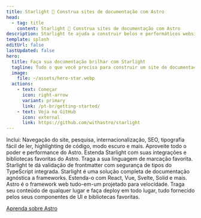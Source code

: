 ```yaml
---
title: Starlight 🌟 Construa sites de documentação com Astro
head:
  - tag: title
    content: Starlight 🌟 Construa sites de documentação com Astro
description: Starlight te ajuda a construir belos e performáticos websites de documentação com Astro.
template: splash
editUrl: false
lastUpdated: false
hero:
  title: Faça sua documentação brilhar com Starlight
  tagline: Tudo o que você precisa para construir um site de documentação brilhante. Rápido, acessível e fácil de usar.
  image:
    file: ~/assets/hero-star.webp
  actions:
    - text: Começar
      icon: right-arrow
      variant: primary
      link: /pt-br/getting-started/
    - text: Veja no GitHub
      icon: external
      link: https://github.com/withastro/starlight
---
```



<CardGrid stagger>
	<Card title="Documentação de iluminar os olhos" icon="open-book">
		Inclui: Navegação do site, pesquisa, internacionalização, SEO, tipografia
		fácil de ler, highlighting de código, modo escuro e mais.
	</Card>
	<Card title="Possibilidado por Astro" icon="rocket">
		Aproveite todo o poder e performance do Astro. Estenda Starlight com suas
		integrações e bibliotecas favoritas do Astro.
	</Card>
	<Card title="Markdown, Markdoc e MDX" icon="document">
		Traga a sua linguagem de marcação favorita. Starlight te dá validação de
		frontmatter com segurança de tipos do TypeScript integrada.
	</Card>
	<Card title="Traga seus componentes de UI" icon="puzzle">
		Starlight é uma solução completa de documentação agnóstica a frameworks.
		Estenda-o com React, Vue, Svelte, Solid e mais.
	</Card>
</CardGrid>

<AboutAstro title="Trazido até você por">
Astro é o framework web tudo-em-um projetado para velocidade.
Traga seu conteúdo de qualquer lugar e faça deploy em todo lugar, tudo fornecido pelos seus componentes de UI e bibliotecas favoritas.

[Aprenda sobre Astro](https://astro.build/)

</AboutAstro>
